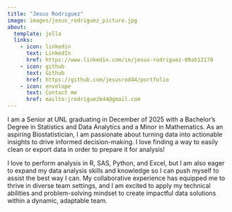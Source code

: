 ---
title: "Jesus Rodriguez"
image: images/jesus_rodriguez_picture.jpg
about:
  template: jolla
  links:
    - icon: linkedin
      text: LinkedIn
      href: https://www.linkedin.com/in/jesus-rodriguez-09ab12178
    - icon: github
      text: Github
      href: https://github.com/jesusrod44/portfolio
    - icon: envelope
      text: Contact me
      href: mailto:jrodriguezb44@gmail.com
---

I am a Senior at UNL graduating in December of 2025 with a Bachelor's Degree in Statistics and Data Analytics and a Minor in Mathematics. As an aspiring Biostatistician, I am passionate about turning data into actionable insights to drive informed decision-making. I love finding a way to easily clean or export data in order to prepare it for analysis!

I love to perform analysis in R, SAS, Python, and Excel, but I am also eager to expand my data analysis skills and knowledge so I can push myself to assist the best way I can. My collaborative experience has equipped me to thrive in diverse team settings, and I am excited to apply my technical abilities and problem-solving mindset to create impactful data solutions within a dynamic, adaptable team.
